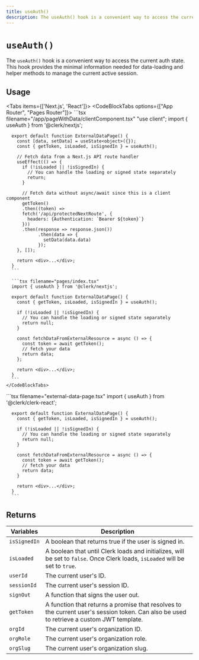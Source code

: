 ```yaml
---
title: useAuth()
description: The useAuth() hook is a convenient way to access the current auth state. This hook provides the minimal information needed for data-loading and helper methods to manage the current active session.
---
```


# `useAuth()`

The `useAuth()` hook is a convenient way to access the current auth state. This hook provides the minimal information needed for data-loading and helper methods to manage the current active session.

## Usage

<Tabs items={['Next.js', 'React']}>
  <Tab>
    <CodeBlockTabs options={["App Router", "Pages Router"]}>
      ```tsx filename="/app/pageWithData/clientComponent.tsx"
      "use client";
      import { useAuth } from '@clerk/nextjs';

      export default function ExternalDataPage() {
        const [data, setData] = useState<object>({});
        const { getToken, isLoaded, isSignedIn } = useAuth();

        // Fetch data from a Next.js API route handler
        useEffect(() => {
          if (!isLoaded || !isSignedIn) {
            // You can handle the loading or signed state separately
            return;
          }

          // Fetch data without async/await since this is a client component
          getToken()
          .then((token) =>
          fetch('/api/protectedNextRoute', {
            headers: {Authentication: `Bearer ${token}`}
          }))
          .then(response => response.json())
                .then(data => {
                  setData(data.data)
                });
        }, []);

        return <div>...</div>;
      }
      ```

      ```tsx filename="pages/index.tsx"
      import { useAuth } from '@clerk/nextjs';

      export default function ExternalDataPage() {
        const { getToken, isLoaded, isSignedIn } = useAuth();

        if (!isLoaded || !isSignedIn) {
          // You can handle the loading or signed state separately
          return null;
        }

        const fetchDataFromExternalResource = async () => {
          const token = await getToken();
          // fetch your data
          return data;
        };

        return <div>...</div>;
      }
      ```
    </CodeBlockTabs>
  </Tab>

  <Tab>
      ```tsx filename="external-data-page.tsx"
      import { useAuth } from '@clerk/clerk-react';

      export default function ExternalDataPage() {
        const { getToken, isLoaded, isSignedIn } = useAuth();

        if (!isLoaded || !isSignedIn) {
          // You can handle the loading or signed state separately
          return null;
        }

        const fetchDataFromExternalResource = async () => {
          const token = await getToken();
          // fetch your data
          return data;
        }

        return <div>...</div>;
      }
      ```
  </Tab>
</Tabs>

## Returns

| Variables | Description |
| --- | --- |
| `isSignedIn` | A boolean that returns true if the user is signed in. |
| `isLoaded` | A boolean that until Clerk loads and initializes, will be set to `false`. Once Clerk loads, `isLoaded` will be set to `true`. |
| `userId` | The current user's ID. |
| `sessionId` | The current user's session ID. |
| `signOut` | A function that signs the user out. |
| `getToken` | A function that returns a promise that resolves to the current user's session token. Can also be used to retrieve a custom JWT template. |
| `orgId` | The current user's organization ID. |
| `orgRole` | The current user's organization role. |
| `orgSlug` | The current user's organization slug. |